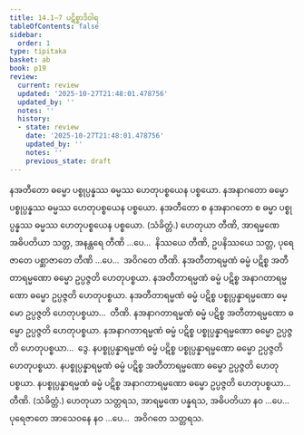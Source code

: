 ```yaml
---
title: 14.1–7 ပဋိစ္စာဒိဝါရ
tableOfContents: false
sidebar:
  order: 1
type: tipitaka
basket: ab
book: p19
review:
  current: review
  updated: '2025-10-27T21:48:01.478756'
  updated_by: ''
  notes: ''
  history:
  - state: review
    date: '2025-10-27T21:48:01.478756'
    updated_by: ''
    notes: ''
    previous_state: draft
---
```



<ReviewStatus review={frontmatter.review} showDetails={true} />

<HypothesisAnnotation frontmatter={frontmatter} />

<DynamicBreadcrumb />

<Division number="26" book="p19" e="ch" v="40" p="335">

<Paragraph number="91" book="p19">
နအတီတော ဓမ္မော ပစ္စုပ္ပန္နဿ ဓမ္မဿ ဟေတုပစ္စယေန ပစ္စယော. နအနာဂတော ဓမ္မော ပစ္စုပ္ပန္နဿ ဓမ္မဿ ဟေတုပစ္စယေန ပစ္စယော. နအတီတော စ နအနာဂတော စ ဓမ္မာ ပစ္စုပ္ပန္နဿ ဓမ္မဿ ဟေတုပစ္စယေန ပစ္စယော. (သံခိတ္တံ.)
</Paragraph>

<Paragraph number="92" book="p19">
ဟေတုယာ တီဏိ, အာရမ္မဏေ အဓိပတိယာ သတ္တ, အနန္တရေ တီဏိ …ပေ…  နိဿယေ တီဏိ, ဥပနိဿယေ သတ္တ, ပုရေဇာတေ ပစ္ဆာဇာတေ တီဏိ …ပေ…  အဝိဂတေ တီဏိ.
</Paragraph>

</Division>
<Division number="27" book="p19" e="ch" v="40" p="335">

<Paragraph number="93" book="p19">
နအတီတာရမ္မဏံ ဓမ္မံ ပဋိစ္စ အတီတာရမ္မဏော ဓမ္မော ဥပ္ပဇ္ဇတိ ဟေတုပစ္စယာ. နအတီတာရမ္မဏံ ဓမ္မံ ပဋိစ္စ အနာဂတာရမ္မဏော ဓမ္မော ဥပ္ပဇ္ဇတိ ဟေတုပစ္စယာ. နအတီတာရမ္မဏံ ဓမ္မံ ပဋိစ္စ ပစ္စုပ္ပန္နာရမ္မဏော ဓမ္မော ဥပ္ပဇ္ဇတိ ဟေတုပစ္စယာ…  တီဏိ.
</Paragraph>

<Paragraph number="94" book="p19">
နအနာဂတာရမ္မဏံ ဓမ္မံ ပဋိစ္စ အတီတာရမ္မဏော ဓမ္မော ဥပ္ပဇ္ဇတိ ဟေတုပစ္စယာ. နအနာဂတာရမ္မဏံ ဓမ္မံ ပဋိစ္စ ပစ္စုပ္ပန္နာရမ္မဏော ဓမ္မော ဥပ္ပဇ္ဇတိ ဟေတုပစ္စယာ…  ဒွေ.
</Paragraph>

<Paragraph number="95" book="p19">
နပစ္စုပ္ပန္နာရမ္မဏံ ဓမ္မံ ပဋိစ္စ ပစ္စုပ္ပန္နာရမ္မဏော ဓမ္မော ဥပ္ပဇ္ဇတိ ဟေတုပစ္စယာ. နပစ္စုပ္ပန္နာရမ္မဏံ ဓမ္မံ ပဋိစ္စ အတီတာရမ္မဏော ဓမ္မော ဥပ္ပဇ္ဇတိ ဟေတုပစ္စယာ. နပစ္စုပ္ပန္နာရမ္မဏံ ဓမ္မံ ပဋိစ္စ အနာဂတာရမ္မဏော ဓမ္မော ဥပ္ပဇ္ဇတိ ဟေတုပစ္စယာ…  တီဏိ. (သံခိတ္တံ.)
</Paragraph>

<Paragraph number="96" book="p19">
ဟေတုယာ သတ္တရသ, အာရမ္မဏေ ပန္နရသ, အဓိပတိယာ နဝ …ပေ…  ပုရေဇာတေ အာသေဝနေ နဝ …ပေ…  အဝိဂတေ သတ္တရသ.
</Paragraph>
</Division>